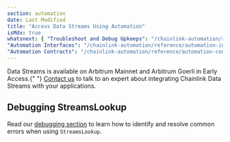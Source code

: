 ```yaml
---
section: automation
date: Last Modified
title: "Access Data Streams Using Automation"
isMdx: true
whatsnext: { "Troubleshoot and Debug Upkeeps": "/chainlink-automation/reference/debugging-errors",
"Automation Interfaces": "/chainlink-automation/reference/automation-interfaces",
"Automation Contracts": "/chainlink-automation/reference/automation-contracts" }
---
```



<Aside type="note" title="Early Access">
  Data Streams is available on Arbitrum Mainnet and Arbitrum Goerli in Early Access.{" "}
  <a href="https://chainlinkcommunity.typeform.com/datastreams?#ref_id=docs">Contact us</a> to talk to an expert about
  integrating Chainlink Data Streams with your applications.
</Aside>

<DataStreams section="gettingStarted" />

## Debugging StreamsLookup

Read our [debugging section](/chainlink-automation/reference/debugging-errors) to learn how to identify and resolve common errors when using `StreamsLookup`.
